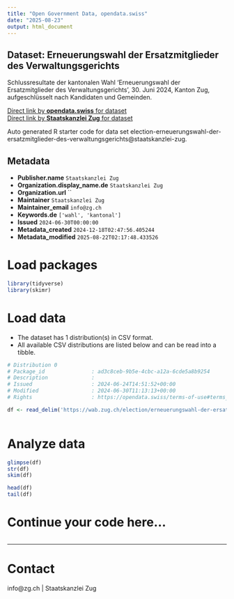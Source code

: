 ```yaml
---
title: "Open Government Data, opendata.swiss"
date: "2025-08-23"
output: html_document
---
```


## Dataset: Erneuerungswahl der Ersatzmitglieder des Verwaltungsgerichts

Schlussresultate der kantonalen Wahl 'Erneuerungswahl der Ersatzmitglieder des Verwaltungsgerichts', 30. Juni 2024, Kanton Zug, aufgeschlüsselt nach Kandidaten und Gemeinden.

[Direct link by **opendata.swiss** for dataset](https://opendata.swiss/de/dataset/erneuerungswahl-der-ersatzmitglieder-des-verwaltungsgerichts)<br>
[Direct link by **Staatskanzlei Zug** for dataset](https://wab.zug.ch/election/erneuerungswahl-der-ersatzmitglieder-des-verwaltungsgerichts/data)

Auto generated R starter code for data set election-erneuerungswahl-der-ersatzmitglieder-des-verwaltungsgerichts@staatskanzlei-zug.

## Metadata

- **Publisher.name** `Staatskanzlei Zug`
- **Organization.display_name.de** `Staatskanzlei Zug`
- **Organization.url** ``
- **Maintainer** `Staatskanzlei Zug`
- **Maintainer_email** `info@zg.ch`
- **Keywords.de** `['wahl', 'kantonal']`
- **Issued** `2024-06-30T00:00:00`
- **Metadata_created** `2024-12-18T02:47:56.405244`
- **Metadata_modified** `2025-08-22T02:17:48.433526`


# Load packages

```r

library(tidyverse)
library(skimr)

```

# Load data

-   The dataset has 1 distribution(s) in CSV format.
-   All available CSV distributions are listed below and can be read into a tibble.

```r

# Distribution 0
# Package_id               : ad3c8ceb-9b5e-4cbc-a12a-6cde5a8b9254
# Description              : 
# Issued                   : 2024-06-24T14:51:52+00:00
# Modified                 : 2024-06-30T11:13:13+00:00
# Rights                   : https://opendata.swiss/terms-of-use#terms_by

df <- read_delim('https://wab.zug.ch/election/erneuerungswahl-der-ersatzmitglieder-des-verwaltungsgerichts/data-csv')



```

# Analyze data

```r

glimpse(df)
str(df)
skim(df)

head(df)
tail(df)

```

# Continue your code here...

```r

```

------------------------------------------------------------------------

# Contact

info@zg.ch | Staatskanzlei Zug
